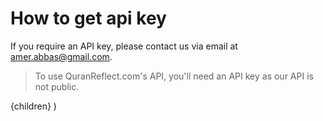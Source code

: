 
# How to get api key 

If you require an API key, please contact us via email at amer.abbas@gmail.com.

> To use QuranReflect.com's API, you'll need an API key as our API is not public.

  <GuideLayout title="Getting started with Quran.com's OAuth2">
    {children}
  </GuideLayout>
)